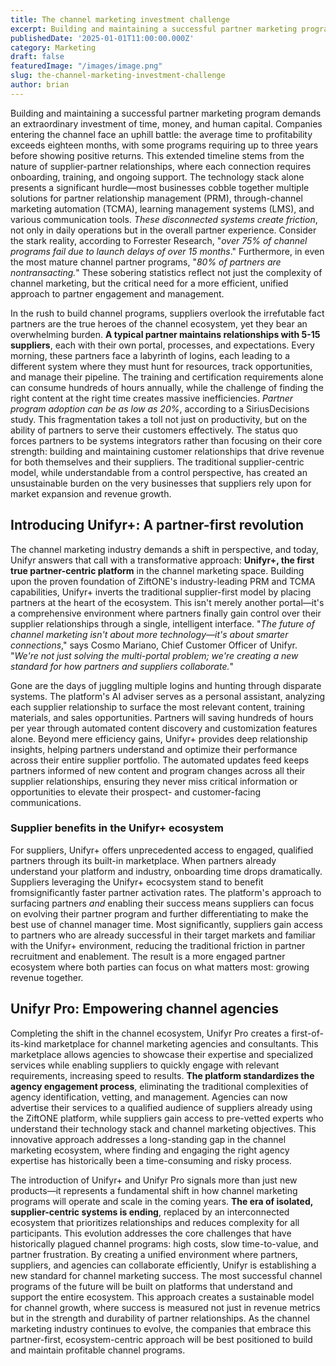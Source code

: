 ```yaml
---
title: The channel marketing investment challenge
excerpt: Building and maintaining a successful partner marketing program demands an extraordinary investment of time, money, and human capital
publishedDate: '2025-01-01T11:00:00.000Z'
category: Marketing
draft: false
featuredImage: "/images/image.png"
slug: the-channel-marketing-investment-challenge
author: brian
---
```



Building and maintaining a successful partner marketing program demands an extraordinary investment of time, money, and human capital. Companies entering the channel face an uphill battle: the average time to profitability exceeds eighteen months, with some programs requiring up to three years before showing positive returns. This extended timeline stems from the nature of supplier-partner relationships, where each connection requires onboarding, training, and ongoing support. The technology stack alone presents a significant hurdle—most businesses cobble together multiple solutions for partner relationship management (PRM), through-channel marketing automation (TCMA), learning management systems (LMS), and various communication tools. *These disconnected systems create friction*, not only in daily operations but in the overall partner experience. Consider the stark reality, according to Forrester Research, "*over 75% of channel programs fail due to launch delays of over 15 months*." Furthermore, in even the most mature channel partner programs, "*80% of partners are nontransacting.*" These sobering statistics reflect not just the complexity of channel marketing, but the critical need for a more efficient, unified approach to partner engagement and management.

In the rush to build channel programs, suppliers overlook the irrefutable fact partners are the true heroes of the channel ecosystem, yet they bear an overwhelming burden. **A typical partner maintains relationships with 5-15 suppliers**, each with their own portal, processes, and expectations. Every morning, these partners face a labyrinth of logins, each leading to a different system where they must hunt for resources, track opportunities, and manage their pipeline. The training and certification requirements alone can consume hundreds of hours annually, while the challenge of finding the right content at the right time creates massive inefficiencies. *Partner program adoption can be as low as 20%*, according to a SiriusDecisions study. This fragmentation takes a toll not just on productivity, but on the ability of partners to serve their customers effectively. The status quo forces partners to be systems integrators rather than focusing on their core strength: building and maintaining customer relationships that drive revenue for both themselves and their suppliers. The traditional supplier-centric model, while understandable from a control perspective, has created an unsustainable burden on the very businesses that suppliers rely upon for market expansion and revenue growth.

## Introducing Unifyr+: A partner-first revolution

The channel marketing industry demands a shift in perspective, and today, Unifyr answers that call with a transformative approach: **Unifyr+, the first true partner-centric platform** in the channel marketing space. Building upon the proven foundation of ZiftONE's industry-leading PRM and TCMA capabilities, Unifyr+ inverts the traditional supplier-first model by placing partners at the heart of the ecosystem. This isn't merely another portal—it's a comprehensive environment where partners finally gain control over their supplier relationships through a single, intelligent interface. "*The future of channel marketing isn't about more technology—it's about smarter connections*," says Cosmo Mariano, Chief Customer Officer of Unifyr. "*We're not just solving the multi-portal problem; we're creating a new standard for how partners and suppliers collaborate.*"

Gone are the days of juggling multiple logins and hunting through disparate systems. The platform's AI adviser serves as a personal assistant, analyzing each supplier relationship to surface the most relevant content, training materials, and sales opportunities. Partners will saving hundreds of hours per year through automated content discovery and customization features alone. Beyond mere efficiency gains, Unifyr+ provides deep relationship insights, helping partners understand and optimize their performance across their entire supplier portfolio. The automated updates feed keeps partners informed of new content and program changes across all their supplier relationships, ensuring they never miss critical information or opportunities to elevate their prospect- and customer-facing communications.

### Supplier benefits in the Unifyr+ ecosystem

For suppliers, Unifyr+ offers unprecedented access to engaged, qualified partners through its built-in marketplace. When partners already understand your platform and industry, onboarding time drops dramatically. Suppliers leveraging the Unifyr+ ecocsystem stand to benefit fromsignificantly faster partner activation rates. The platform's approach to surfacing partners *and* enabling their success means suppliers can focus on evolving their partner program and further differentiating to make the best use of channel manager time. Most significantly, suppliers gain access to partners who are already successful in their target markets and familiar with the Unifyr+ environment, reducing the traditional friction in partner recruitment and enablement. The result is a more engaged partner ecosystem where both parties can focus on what matters most: growing revenue together.

## Unifyr Pro: Empowering channel agencies

Completing the shift in the channel ecosystem, Unifyr Pro creates a first-of-its-kind marketplace for channel marketing agencies and consultants. This marketplace allows agencies to showcase their expertise and specialized services while enabling suppliers to quickly engage with relevant requirements, increasing speed to results. **The platform standardizes the agency engagement process**, eliminating the traditional complexities of agency identification, vetting, and management. Agencies can now advertise their services to a qualified audience of suppliers already using the ZiftONE platform, while suppliers gain access to pre-vetted experts who understand their technology stack and channel marketing objectives. This innovative approach addresses a long-standing gap in the channel marketing ecosystem, where finding and engaging the right agency expertise has historically been a time-consuming and risky process.

The introduction of Unifyr+ and Unifyr Pro signals more than just new products—it represents a fundamental shift in how channel marketing programs will operate and scale in the coming years. **The era of isolated, supplier-centric systems is ending**, replaced by an interconnected ecosystem that prioritizes relationships and reduces complexity for all participants. This evolution addresses the core challenges that have historically plagued channel programs: high costs, slow time-to-value, and partner frustration. By creating a unified environment where partners, suppliers, and agencies can collaborate efficiently, Unifyr is establishing a new standard for channel marketing success. The most successful channel programs of the future will be built on platforms that understand and support the entire ecosystem. This approach creates a sustainable model for channel growth, where success is measured not just in revenue metrics but in the strength and durability of partner relationships. As the channel marketing industry continues to evolve, the companies that embrace this partner-first, ecosystem-centric approach will be best positioned to build and maintain profitable channel programs.